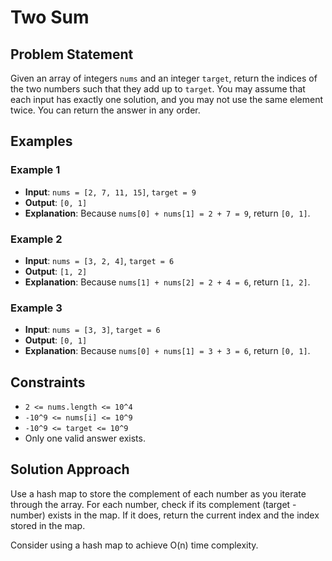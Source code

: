 # Two Sum

## Problem Statement

Given an array of integers `nums` and an integer `target`, return the indices of the two numbers such that they add up to `target`. You may assume that each input has exactly one solution, and you may not use the same element twice. You can return the answer in any order.

## Examples

### Example 1
- **Input**: `nums = [2, 7, 11, 15]`, `target = 9`
- **Output**: `[0, 1]`
- **Explanation**: Because `nums[0] + nums[1] = 2 + 7 = 9`, return `[0, 1]`.

### Example 2
- **Input**: `nums = [3, 2, 4]`, `target = 6`
- **Output**: `[1, 2]`
- **Explanation**: Because `nums[1] + nums[2] = 2 + 4 = 6`, return `[1, 2]`.

### Example 3
- **Input**: `nums = [3, 3]`, `target = 6`
- **Output**: `[0, 1]`
- **Explanation**: Because `nums[0] + nums[1] = 3 + 3 = 6`, return `[0, 1]`.

## Constraints
- `2 <= nums.length <= 10^4`
- `-10^9 <= nums[i] <= 10^9`
- `-10^9 <= target <= 10^9`
- Only one valid answer exists.

## Solution Approach
Use a hash map to store the complement of each number as you iterate through the array. For each number, check if its complement (target - number) exists in the map. If it does, return the current index and the index stored in the map.

<Hint>
Consider using a hash map to achieve O(n) time complexity.
</Hint>
